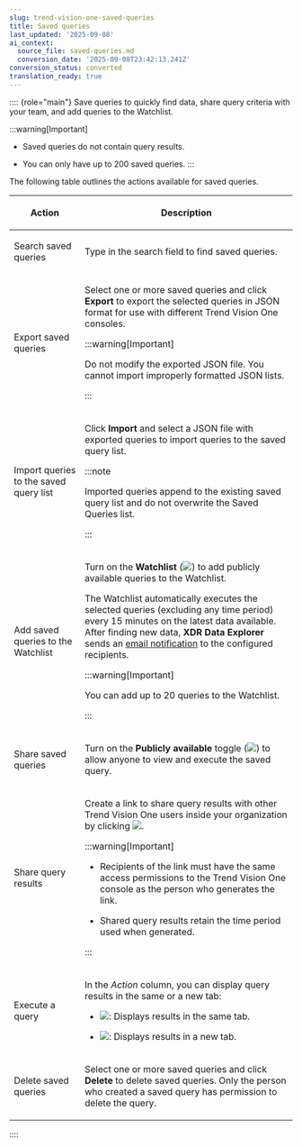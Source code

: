 ```yaml
---
slug: trend-vision-one-saved-queries
title: Saved queries
last_updated: '2025-09-08'
ai_context:
  source_file: saved-queries.md
  conversion_date: '2025-09-08T23:42:13.241Z'
conversion_status: converted
translation_ready: true
---
```


:::: {role="main"}
Save queries to quickly find data, share query criteria with your team, and add queries to the Watchlist.

:::warning[Important]

- Saved queries do not contain query results.

- You can only have up to 200 saved queries.
:::

The following table outlines the actions available for saved queries.

<table>
<colgroup>
<col style="width: 25%" />
<col style="width: 75%" />
</colgroup>
<thead>
<tr>
<th><p>Action</p></th>
<th><p>Description</p></th>
</tr>
</thead>
<tbody>
<tr>
<td><p>Search saved queries</p></td>
<td><p>Type in the search field to find saved queries.</p></td>
</tr>
<tr>
<td><p>Export saved queries</p></td>
<td><p>Select one or more saved queries and click <strong>Export</strong> to export the selected queries in JSON format for use with different Trend Vision One consoles.</p>


:::warning[Important]

<p>Do not modify the exported JSON file. You cannot import improperly formatted JSON lists.</p>


:::

</td>
</tr>
<tr>
<td><p>Import queries to the saved query list</p></td>
<td><p>Click <strong>Import</strong> and select a JSON file with exported queries to import queries to the saved query list.</p>


:::note

<p>Imported queries append to the existing saved query list and do not overwrite the Saved Queries list.</p>


:::

</td>
</tr>
<tr>
<td><p>Add saved queries to the Watchlist</p></td>
<td><p>Turn on the <strong>Watchlist</strong> (<img src="./images/toggle_on=GUID-71EB83FC-E783-405C-AEB3-BB525DC42248=1=en-us=Low.webp" />) to add publicly available queries to the Watchlist.</p>
<p>The Watchlist automatically executes the selected queries (excluding any time period) every 15 minutes on the latest data available. After finding new data, <strong>XDR Data Explorer</strong> sends an <a href="trend-vision-one-notifications">email notification</a> to the configured recipients.</p>


:::warning[Important]

<p>You can add up to 20 queries to the Watchlist.</p>


:::

</td>
</tr>
<tr>
<td><p>Share saved queries</p></td>
<td><p>Turn on the <strong>Publicly available</strong> toggle (<img src="./images/toggle_on=GUID-71EB83FC-E783-405C-AEB3-BB525DC42248=1=en-us=Low.webp" />) to allow anyone to view and execute the saved query.</p></td>
</tr>
<tr>
<td><p>Share query results</p></td>
<td><p>Create a link to share query results with other Trend Vision One users inside your organization by clicking <img src="./images/share_results=0e075603-ed5b-4ec2-a225-5d710fddd5b5.webp" />.</p>


:::warning[Important]

<ul>
<li><p>Recipients of the link must have the same access permissions to the Trend Vision One console as the person who generates the link.</p></li>
<li><p>Shared query results retain the time period used when generated.</p></li>
</ul>


:::

</td>
</tr>
<tr>
<td><p>Execute a query</p></td>
<td><p>In the <em>Action</em> column, you can display query results in the same or a new tab:</p>
<ul>
<li><p><img src="./images/rerunQuery=20220823085151.webp" />: Displays results in the same tab.</p></li>
<li><p><img src="./images/export_button=GUID-C683DEEE-C19C-484D-A5B1-4CA9D1794756=1=en-us=Low.webp" />: Displays results in a new tab.</p></li>
</ul></td>
</tr>
<tr>
<td><p>Delete saved queries</p></td>
<td><p>Select one or more saved queries and click <strong>Delete</strong> to delete saved queries. Only the person who created a saved query has permission to delete the query.</p></td>
</tr>
</tbody>
</table>
::::
